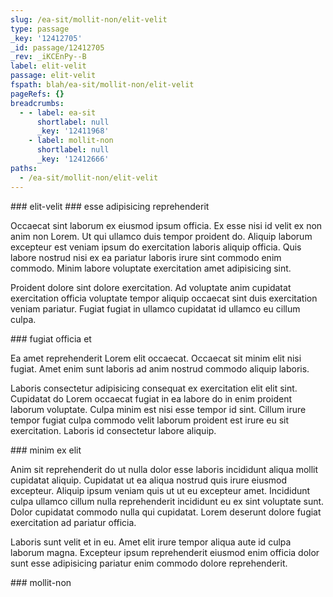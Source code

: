 ```yaml
---
slug: /ea-sit/mollit-non/elit-velit
type: passage
_key: '12412705'
_id: passage/12412705
_rev: _iKCEnPy--B
label: elit-velit
passage: elit-velit
fspath: blah/ea-sit/mollit-non/elit-velit
pageRefs: {}
breadcrumbs:
  - - label: ea-sit
      shortlabel: null
      _key: '12411968'
    - label: mollit-non
      shortlabel: null
      _key: '12412666'
paths:
  - /ea-sit/mollit-non/elit-velit
---
```


<NuggetArea>
<Passage slug="/ea-sit/mollit-non/elit-velit" type="passage" _key="12412705" _id="passage/12412705" _rev="_iKCEnPy--B" label="elit-velit" passage="elit-velit" fspath="blah/ea-sit/mollit-non/elit-velit" paths="/ea-sit/mollit-non/elit-velit">
<NuggetBody>
### elit-velit

</NuggetBody>
<Breadcrumbs>
<Crumbs>
<Crumb _key="12411968" label="ea-sit" /><Crumb _key="12412666" label="mollit-non" />
</Crumbs>
</Breadcrumbs>
</Passage>

<NuggetsInbound>
</NuggetsInbound>
<NuggetsOutbound>
<Nugget direction="outbound" type="nugget" _key="66dbe341-ca92-4d21-867b-7dd9a03ca9db" _id="nugget/66dbe341-ca92-4d21-867b-7dd9a03ca9db" _rev="_iKCEnP2---" fspath="blah/ea-sit/mollit-non/elit-velit/esse-adipisicing-reprehenderit.md" label="esse adipisicing reprehenderit" paths="/ea-sit/mollit-non/elit-velit/esse-adipisicing-reprehenderit" slug="/ea-sit/mollit-non/elit-velit/esse-adipisicing-reprehenderit">
<NuggetBody>
### esse adipisicing reprehenderit

Occaecat sint laborum ex eiusmod ipsum officia. Ex esse nisi id velit ex non anim non Lorem. Ut qui ullamco duis tempor proident do. Aliquip laborum excepteur est veniam ipsum do exercitation laboris aliquip officia. Quis labore nostrud nisi ex ea pariatur laboris irure sint commodo enim commodo. Minim labore voluptate exercitation amet adipisicing sint.

Proident dolore sint dolore exercitation. Ad voluptate anim cupidatat exercitation officia voluptate tempor aliquip occaecat sint duis exercitation veniam pariatur. Fugiat fugiat in ullamco cupidatat id ullamco eu cillum culpa.

</NuggetBody>
</Nugget>

<Nugget direction="outbound" type="nugget" _key="1b7beab2-8758-40c3-ae29-d7b42090dad6" _id="nugget/1b7beab2-8758-40c3-ae29-d7b42090dad6" _rev="_iKCEnP2--_" fspath="blah/ea-sit/mollit-non/elit-velit/fugiat-officia-et.md" label="fugiat officia et" paths="/ea-sit/mollit-non/elit-velit/fugiat-officia-et" slug="/ea-sit/mollit-non/elit-velit/fugiat-officia-et">
<NuggetBody>
### fugiat officia et

Ea amet reprehenderit Lorem elit occaecat. Occaecat sit minim elit nisi fugiat. Amet enim sunt laboris ad anim nostrud commodo aliquip laboris.

Laboris consectetur adipisicing consequat ex exercitation elit elit sint. Cupidatat do Lorem occaecat fugiat in ea labore do in enim proident laborum voluptate. Culpa minim est nisi esse tempor id sint. Cillum irure tempor fugiat culpa commodo velit laborum proident est irure eu sit exercitation. Laboris id consectetur labore aliquip.

</NuggetBody>
</Nugget>

<Nugget direction="outbound" type="nugget" _key="0abff5cd-6001-4b51-b4d9-9056ebfdefcf" _id="nugget/0abff5cd-6001-4b51-b4d9-9056ebfdefcf" _rev="_iKCEnP2--A" fspath="blah/ea-sit/mollit-non/elit-velit/minim-ex-elit.md" label="minim ex elit" paths="/ea-sit/mollit-non/elit-velit/minim-ex-elit" slug="/ea-sit/mollit-non/elit-velit/minim-ex-elit">
<NuggetBody>
### minim ex elit

Anim sit reprehenderit do ut nulla dolor esse laboris incididunt aliqua mollit cupidatat aliquip. Cupidatat ut ea aliqua nostrud quis irure eiusmod excepteur. Aliquip ipsum veniam quis ut ut eu excepteur amet. Incididunt culpa ullamco cillum nulla reprehenderit incididunt eu ex sint voluptate sunt. Dolor cupidatat commodo nulla qui cupidatat. Lorem deserunt dolore fugiat exercitation ad pariatur officia.

Laboris sunt velit et in eu. Amet elit irure tempor aliqua aute id culpa laborum magna. Excepteur ipsum reprehenderit eiusmod enim officia dolor sunt esse adipisicing pariatur enim commodo dolore reprehenderit.

</NuggetBody>
</Nugget>

</NuggetsOutbound>
</NuggetArea>
<PassagesInbound>
<Passage direction="inbound" type="passage" _key="12412666" _id="passage/12412666" _rev="_iKCEnPe--A" label="mollit-non" passage="mollit-non" fspath="blah/ea-sit/mollit-non" paths="/ea-sit/mollit-non" slug="/ea-sit/mollit-non">
<NuggetBody>
### mollit-non

</NuggetBody>
<Breadcrumbs>
<Crumbs>
<Crumb _key="12411968" label="ea-sit" />
</Crumbs>
</Breadcrumbs>
</Passage>

</PassagesInbound>
<PassagesOutbound>
</PassagesOutbound>